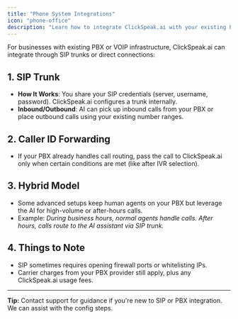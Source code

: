 ```yaml
---
title: "Phone System Integrations"
icon: "phone-office"
description: "Learn how to integrate ClickSpeak.ai with your existing PBX or VOIP infrastructure through SIP trunks"
---
```


For businesses with existing PBX or VOIP infrastructure, ClickSpeak.ai can integrate through SIP trunks or direct connections:

## 1. SIP Trunk

- **How It Works**: You share your SIP credentials (server, username, password). ClickSpeak.ai configures a trunk internally.
- **Inbound/Outbound**: AI can pick up inbound calls from your PBX or place outbound calls using your existing number ranges.

## 2. Caller ID Forwarding

- If your PBX already handles call routing, pass the call to ClickSpeak.ai only when certain conditions are met (like after IVR selection).

## 3. Hybrid Model

- Some advanced setups keep human agents on your PBX but leverage the AI for high-volume or after-hours calls.
- Example: _During business hours, normal agents handle calls. After hours, calls route to the AI assistant via SIP trunk._

## 4. Things to Note

- SIP sometimes requires opening firewall ports or whitelisting IPs.
- Carrier charges from your PBX provider still apply, plus any ClickSpeak.ai usage fees.

---

**Tip:** Contact support for guidance if you're new to SIP or PBX integration. We can assist with the config steps.
